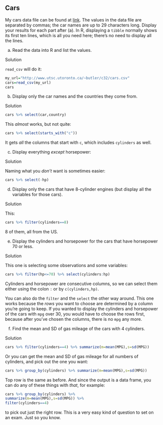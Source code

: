 ##  Cars


 My cars data file can be found at
[link](http://www.utsc.utoronto.ca/~butler/c32/cars.csv). 
The values in
the data file are separated by commas; the car names are up to 29
characters long.  Display your results for each part after (a). In R,
displaying a `tibble` normally shows its first ten lines, which
is all you need here; there's no need to display all the lines.


(a) Read the data into R and list the values.


Solution


`read_csv` will do it:
```r
my_url="http://www.utsc.utoronto.ca/~butler/c32/cars.csv"
cars=read_csv(my_url)  
cars
```

 
      


(b) Display only the car names and the countries they come from.


Solution



```r
cars %>% select(car,country)
```

 

This *almost* works, but not quite:

```r
cars %>% select(starts_with("c"))
```

 

It gets *all* the columns that start with `c`, which
includes `cylinders` as well.
      


(c) Display everything *except* horsepower:


Solution


Naming what you *don't* want is sometimes easier:
```r
cars %>% select(-hp)  
```

 
      


(d) Display only the cars that have 8-cylinder engines (but
display all the variables for those cars).


Solution


This:
```r
cars %>% filter(cylinders==8)  
```

 
8 of them, all from the US.
      


(e) Display the cylinders and horsepower for the cars that have
horsepower 70 or less.


Solution


This one is selecting some observations and some variables:
```r
cars %>% filter(hp<=70) %>% select(cylinders:hp)
```

 

Cylinders and horsepower are consecutive columns, so we can select
them either using the colon `:` or by
`c(cylinders,hp)`. 

You can also do the `filter` and the
`select` the other way around.
This one works because the *rows* you want to
choose are determined by a column you're going to keep. If you wanted
to display the cylinders and horsepower of the cars with `mpg`
over 30, you would have to choose the rows first, because after you've
chosen the columns, there is no `mpg` any more.
      


(f) Find the mean and SD of gas mileage of the cars with 4 cylinders.


Solution



```r
cars %>% filter(cylinders==4) %>% summarize(m=mean(MPG),s=sd(MPG))  
```

 

Or you can get the mean and SD of gas mileage for all numbers of
cylinders, and pick out the one you want:

```r
cars %>% group_by(cylinders) %>% summarize(m=mean(MPG),s=sd(MPG))
```

 

Top row is the same as before. And since the output is a data frame,
you can do any of these things with *that*, for example:

```r
cars %>% group_by(cylinders) %>% 
summarize(m=mean(MPG),s=sd(MPG)) %>%
filter(cylinders==4)
```

 

to pick out just the right row.
This is a very easy kind of question to set on an exam. Just so you know.
      



